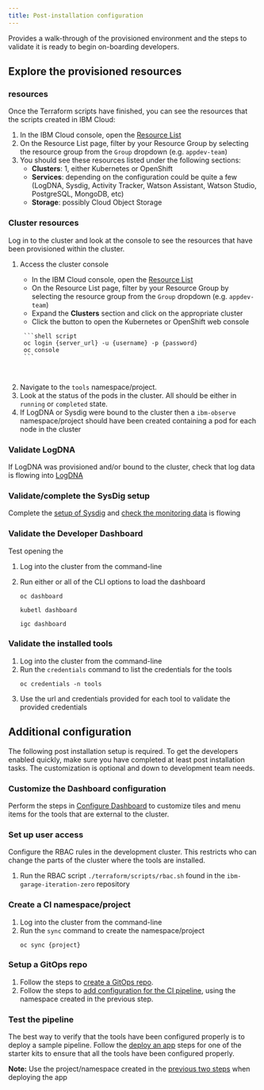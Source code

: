 ```yaml
---
title: Post-installation configuration
---
```



<PageDescription>

Provides a walk-through of the provisioned environment and the steps to validate it is ready to
begin on-boarding developers.

</PageDescription>

## Explore the provisioned resources

### <Globals name="ic" /> resources

Once the Terraform scripts have finished, you can see the resources that the scripts created in IBM Cloud:

1. In the IBM Cloud console, open the [Resource List](https://cloud.ibm.com/resources "Resource list")
2. On the Resource List page, filter by your Resource Group by selecting the resource group from the `Group` dropdown (e.g. `appdev-team`)
3. You should see these resources listed under the following sections:
    - **Clusters**: 1, either Kubernetes or OpenShift
    - **Services**: depending on the configuration could be quite a few (LogDNA, Sysdig, Activity Tracker, Watson Assistant, Watson Studio, PostgreSQL, MongoDB, etc)
    - **Storage**: possibly Cloud Object Storage

### Cluster resources

Log in to the cluster and look at the console to see the resources that have been provisioned within the cluster.

1. Access the cluster console

    <Tabs>

    <Tab label="IBM Cloud">

    - In the IBM Cloud console, open the [Resource List](https://cloud.ibm.com/resources "Resource list")
    - On the Resource List page, filter by your Resource Group by selecting the resource group from the `Group` dropdown (e.g. `appdev-team`)
    - Expand the **Clusters** section and click on the appropriate cluster
    - Click the button to open the Kubernetes or OpenShift web console

    </Tab>

    <Tab label="Hybrid">

        ```shell script
        oc login {server_url} -u {username} -p {password}
        oc console
        ```

    </Tab>

    </Tabs>

<br />

2. Navigate to the `tools` namespace/project.
3. Look at the status of the pods in the cluster. All should be either in `running` or `completed` state.
4. If LogDNA or Sysdig were bound to the cluster then a `ibm-observe` namespace/project should have been created containing
a pod for each node in the cluster

### Validate LogDNA

If LogDNA was provisioned and/or bound to the cluster, check that log data is flowing into [LogDNA](/tools/logdna)

### Validate/complete the SysDig setup

Complete the [setup of Sysdig](/admin/sysdig-setup) and [check the monitoring data](/tools/sysdig) is flowing

### Validate the Developer Dashboard

Test opening the [<Globals name="dashboard" />](/getting-started-day-1/dashboard/)

1. Log into the cluster from the command-line
2. Run either or all of the CLI options to load the dashboard

    <Tabs>
    <Tab label="oc">

    ```shell script
    oc dashboard
    ```

    </Tab>
    <Tab label="kubectl">

    ```shell script
    kubetl dashboard
    ```

    </Tab>
    <Tab label="IGC">

    ```shell script
    igc dashboard
    ```

    </Tab>
    </Tabs>

### Validate the installed tools

1. Log into the cluster from the command-line
2. Run the [<Globals name="igccli" />](/getting-started/cli) `credentials` command to list the credentials for the tools
    ```shell script
    oc credentials -n tools
    ```
3. Use the url and credentials provided for each tool to validate the provided credentials

## Additional configuration

The following post installation setup is required. To get the developers enabled quickly, make sure you have
completed at least post installation tasks. The customization is optional and down to development team needs.

### Customize the Dashboard configuration

Perform the steps in [Configure Dashboard](/admin/config-dashboard) to customize tiles and menu items for the tools
that are external to the cluster.

### Set up user access

Configure the RBAC rules in the development cluster. This restricts who can change the parts of the cluster where
the tools are installed.

1. Run the RBAC script `./terraform/scripts/rbac.sh` found in the `ibm-garage-iteration-zero` repository

### Create a CI namespace/project

1. Log into the cluster from the command-line
2. Run the [<Globals name="igccli" />](/getting-started/cli) `sync` command to create the namespace/project
    ```shell script
    oc sync {project}
    ```

### Setup a GitOps repo

1. Follow the steps to [create a GitOps repo](/tools/argocd#set-up-the-gitops-repo).
2. Follow the steps to [add configuration for the CI pipeline](/tools/argocd#hook-the-ci-pipeline-to-the-cd-pipeline), using
the namespace created in the previous step.

### Test the pipeline

The best way to verify that the tools have been configured properly is to deploy a sample pipeline. Follow the
[deploy an app](/getting-started-day-1/deploy-app) steps for one of the starter kits to ensure that all the tools have
been configured properly.

**Note:** Use the project/namespace created in the [previous two steps](#create-a-ci-namespaceproject) when deploying the app
